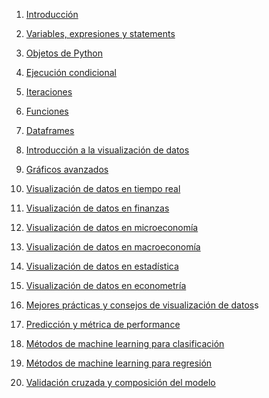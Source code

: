 1.  [Introducción](../2023-06-13-01-introduccion/index.qmd)

2.  [Variables, expresiones y statements](../2023-06-13-02-variables-expresiones-y-statements/index.qmd)

3.  [Objetos de Python](../2023-06-13-03-objetos-de-python/index.qmd)

4.  [Ejecución condicional](../2023-06-13-04-ejecucion-condicional/index.qmd)

5.  [Iteraciones](../2023-06-13-05-iteraciones/index.qmd)

6.  [Funciones](../2023-06-13-06-funciones/index.qmd)

7.  [Dataframes](../2023-06-13-07-dataframes/index.qmd)

8.  [Introducción a la visualización de datos](2023-06-29-introduccion-a-la-visualizacion-de-datos-con-python/index.qmd)

9.  [Gráficos avanzados](2023-06-30-graficos-avanzados-con-python/index.qmd)

10. [Visualización de datos en tiempo real](2023-07-01-visualizacion-de-datos-en-tiempo-real-con-python/index.qmd)

11. [Visualización de datos en finanzas](2023-07-02-visualizacion-de-datos-en-finanzas-con-python/index.qmd)

12. [Visualización de datos en microeconomía](2023-07-03-visualizacion-de-datos-en-microeconomia-con-python/index.qmd)

13. [Visualización de datos en macroeconomía](2023-07-04-visualizacion-de-datos-en-macroeconomia-con-python/index.qmd)

14. [Visualización de datos en estadística](2023-07-05-visualizacion-de-datos-en-estadistica-con-python/index.qmd)

15. [Visualización de datos en econometría](2023-07-06-visualizacion-de-datos-en-econometria-con-python/index.qmd)

16. [Mejores prácticas y consejos de visualización de datos](2023-07-07-mejores-practicas-y-consejos-de-visualizacion-de-datos-con-python/index.qmd)s

17. [Predicción y métrica de performance](../2023-06-13-08-prediccion-y-metrica-de-performance/index.qmd)

18. [Métodos de machine learning para clasificación](../2023-06-13-09-metodos-de-machine-learning-para-clasificacion/index.qmd)

19. [Métodos de machine learning para regresión](../2023-06-13-10-metodos-de-machine-learning-para-regresion/index.qmd)

20. [Validación cruzada y composición del modelo](../2023-06-13-11-validacion-cruzada-y-composicion-del-modelo/index.qmd)